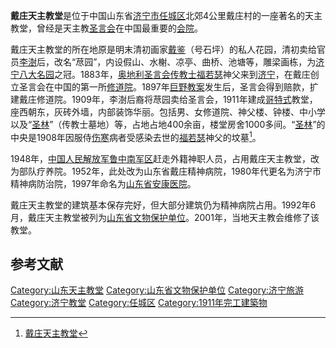 {{文物保护单位
| 级别 = 省级
| 省区市 = 山东省
| 图片 = 
| 名称 = 戴庄天主教堂
| 编号 = 2-46
| 分类 = 古建筑及历史纪念建筑
| 时代 = [[清朝|清]]
| 所在 = [[济宁市|济宁市]][[任城区|任城区]]
| 登录 = 1992年
}}
'''戴庄天主教堂'''是位于中国山东省[[济宁市|济宁市]][[任城区|任城区]]北郊4公里戴庄村的一座著名的天主教堂，曾经是天主教[[圣言会|圣言会]]在中国最重要的[[会院|会院]]。

戴庄天主教堂的所在地原是明末清初画家[[戴鉴|戴鉴]]（号石坪）的私人花园，清初卖给官员[[李澍|李澍]]后，改名“荩园”，内设假山、水榭、凉亭、曲桥、池塘等，雕梁画栋，为[[济宁八大名园|济宁八大名园]]之冠。1883年，[[奥地利|奥地利]][[圣言会|圣言会]][[传教士|传教士]][[福若瑟|福若瑟]]神父来到[[济宁|济宁]]，在戴庄创立圣言会在中国的第一所[[修道院|修道院]]。1897年[[巨野教案|巨野教案]]发生后，圣言会得到赔款，扩建戴庄修道院。1909年，李澍后裔将荩园卖给圣言会，1911年建成[[哥特式|哥特式]]教堂，座西朝东，灰砖外墙，内部装饰华丽。包括男、女修道院、神父楼、钟楼、中小学以及“[[圣林|圣林]]”（传教士墓地）等，占地占地400余亩，楼堂房舍1000多间。“[[圣林|圣林]]”的中央是1908年因服侍[[伤寒|伤寒]]病者受感染去世的[[福若瑟|福若瑟]]神父的坟墓<ref>[http://www.rcwtj.gov.cn/News/Show.asp?id=165 戴庄天主教堂]{{dead link|date=2018年3月 |bot=InternetArchiveBot |fix-attempted=yes }}</ref>。

1948年，[[中国人民解放军|中国人民解放军]][[鲁中南军区|鲁中南军区]]赶走外籍神职人员，占用戴庄天主教堂，改为部队疗养院。1952年，此处改为山东省戴庄精神病院，1980年代更名为济宁市精神病防治院，1997年命名为[[山东省安康医院|山东省安康医院]]。

戴庄天主教堂的建筑基本保存完好，但大部分建筑仍为精神病院占用。1992年6月，戴庄天主教堂被列为[[山东省文物保护单位|山东省文物保护单位]]。2001年，当地天主教会维修了该教堂。

==参考文献==
{{Reflist}}
[[Category:山东天主教堂|Category:山东天主教堂]]
[[Category:山东省文物保护单位|Category:山东省文物保护单位]]
[[Category:济宁旅游|Category:济宁旅游]]
[[Category:济宁教堂|Category:济宁教堂]]
[[Category:任城区|Category:任城区]]
[[Category:1911年完工建築物|Category:1911年完工建築物]]